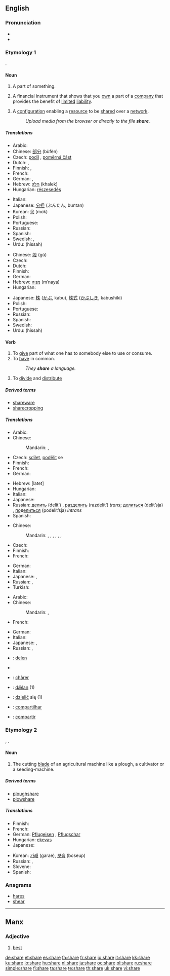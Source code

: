 {{wikipedia|dab=share}}
==English==
{{rank|class|century|sorry|986|share|working|breath|camp}}

===Pronunciation===
* {{audio|en-us-share.ogg|Audio (US)}}
* {{rhymes|ɛə(r)}}

===Etymology 1===
{{etyl|ang}} {{term|scearu|lang=ang}}.

====Noun====
{{en-noun}}

# A part of something.
# {{finance}} A financial instrument that shows that you [[own]] a part of a [[company]] that provides the benefit of [[limited]] [[liability]].
# {{computing}} A [[configuration]] enabling a [[resource]] to be [[share]]d over a [[network]].
#: ''Upload media from the browser or directly to the file '''share'''.''

=====Translations=====
{{trans-top|part of something}}
* Arabic: {{Arab|[[نصيب]]}} {{IPAchar|(naʂīb)}} {{m}}
* Chinese: [[部分]] (bùfèn)
* Czech: [[podíl]] {{m}}, [[poměrná část]] {{f}}
* Dutch: {{t+|nl|deel|n}}, {{t+|nl|aandeel|n}}
* Finnish: {{t+|fi|osuus}},  {{t+|fi|osa}}
* French: {{t+|fr|part|f}}
* German: {{t+|de|Anteil|m}}, {{t+|de|Teil|m}}
* Hebrew: [[חלק]] (khalek) {{m}}
* Hungarian: [[részesedés]]
{{trans-mid}}
* Italian: {{t+|it|parte|f}}
* Japanese: [[分担]] (ぶんたん, buntan)
* Korean: [[목]] (mok)
* Polish: {{t+|pl|część|f}}
* Portuguese: {{t+|pt|parte|f}}
* Russian: {{t+|ru|доля|f|tr=dólja|sc=Cyrl}}
* Spanish: {{t-|es|participación|f}}
* Swedish: {{t+|sv|andel}}, {{t+|sv|del}}
* Urdu: {{ur-Arab|[[حصہ]]}} (hissah) {{m}}
{{trans-bottom}}

{{trans-top|financial instrument}}
* Chinese: [[股]] (gǔ)
* Czech: {{t-|cs|akcie|f}}
* Dutch: {{t+|nl|aandeel|n}}
* Finnish: {{t+|fi|osake}}
* German: {{t+|de|Aktie|f}}
* Hebrew: [[מניה]] (m’naya) {{f}}
* Hungarian: {{t+|hu|részvény}}
{{trans-mid}}
* Japanese: [[株]] ([[かぶ]], kabu), [[株式]] ([[かぶしき]], kabushiki)
* Polish: {{t+|pl|akcja|f}}
* Portuguese: {{t+|pt|ação|f}}
* Russian: {{t+|ru|акция|f|tr=ákcija|sc=Cyrl}}
* Spanish: {{t+|es|acción|f}}
* Swedish: {{t+|sv|aktie}}
* Urdu: {{ur-Arab|[[حصہ]]}} (hissah) {{m}}
{{trans-bottom}}

====Verb====
{{en-verb|shares|sharing|shared}}

# To [[give]] part of what one has to somebody else to use or consume.
# To [[have]] in common.
#: ''They '''share''' a language.''
# To [[divide]] and [[distribute]]

=====Derived terms=====
* [[shareware]]
* [[sharecropping]]

=====Translations=====
{{trans-top|to give}}
* Arabic: {{t|ar|شارك|tr=shaaraka|sc=Arab}}
* Chinese:
*: Mandarin: {{t|zh|共享|tr=gòngxiǎng|sc=Hani}}, {{t|zh|分配|tr=fēnpèi|sc=Hani}}
* Czech: [[sdílet]], [[podělit]] se
* Finnish: {{t+|fi|jakaa}}
* French: {{t|fr|partager}}
* German: {{t|de|teilen}}
{{trans-mid}}
* Hebrew: {{t|he|לתת|sc=Hebr}} [latet]
* Hungarian: {{t+|hu|megoszt}}
* Italian: {{t-|it|condividere}}
* Japanese: {{t|ja|分配する|tr=bunpai suru|sc=Jpan}}
* Russian: [[делить]] (delít’) {{impf}}, [[разделить]] (razdelít’) {{pf}} ''trans''; [[делиться]] (delít’sja) {{impf}}, [[поделиться]] (podelít’sja) {{pf}} ''intrans''
* Spanish: {{t+|es|dar}}
{{trans-bottom}}

{{trans-top|to have in common}}
* Chinese:
*: Mandarin: {{t|zh|共有|tr=gòngyǒu|sc=Hani}},  {{t|zh|共用|tr=gòngyòng|sc=Hani}},  {{t|zh|分享|tr=fēnxiǎng|sc=Hani}},  {{t|zh|分攤|sc=Hani}},  {{t|zh|分摊|tr=fēntān|sc=Hani}},  {{t|zh|分擔|sc=Hani}},  {{t|zh|分担|tr=fēndān|sc=Hani}}
* Czech: {{t-|cs|sdílet}}
* Finnish: {{t|fi|olla yhteistä}}
* French: {{t|fr|partager}}
{{trans-mid}}
* German: {{t|de|teilen}}
* Italian: {{t-|it|condividere}}
* Japanese: {{t|ja|共有する|tr=kyoyu suru|sc=Jpan}}, {{t|ja|共用する|tr=kyoyo suru|sc=Jpan}}
* Russian: {{t+|ru|разделять|tr=razd'el'át'|sc=Cyrl}} {{impf}}, {{t+|ru|разделить|tr=razd'elít'|sc=Cyrl}} {{pf}}
* Turkish: {{t|tr|paylaşmak}}
{{trans-bottom}}

{{trans-top|to divide and distribute}}
* Arabic: {{t|ar|شارك|tr=shaaraka|sc=Arab}}
* Chinese:
*: Mandarin: {{t|zh|分配|tr=fēnpèi|sc=Hani}},  {{t|zh|均分|tr=jūnfēn|sc=Hani}}
* French: {{t|fr|partager}}
{{trans-mid}}
* German: {{t|de|teilen}}
* Italian: {{t-|it|condividere}}
* Japanese: {{t|ja|分担する|tr=buntan suru|sc=Jpan}},  {{t|ja|分ける|tr=わける, wakeru|sc=Jpan}}
* Russian: {{t|ru|распределять|tr=raspredelját’|sc=Cyrl}},  {{t|ru|делить|tr=delít’|sc=Cyrl}}
{{trans-bottom}}

{{checktrans-top}}

* {{ttbc|Dutch}}: [[delen]]
* {{trreq|Hebrew}}
{{checktrans-mid}}
* {{ttbc|Jèrriais}}: [[chârer]]
* {{ttbc|Old English}}: [[dælan|dǣlan]] (1)
* {{ttbc|Polish}}: [[dzielić]] się (1)
* {{ttbc|Portuguese}}: [[compartilhar]]
* {{ttbc|Spanish}}: [[compartir]]
{{checktrans-bottom}}

===Etymology 2===
{{etyl|ang}} {{term|scear|lang=ang}}, {{term|scær|lang=ang}}.

====Noun====
{{en-noun}}

# {{farming}} The cutting [[blade]] of an agricultural machine like a plough, a cultivator or a seeding-machine.

=====Derived terms=====
* [[ploughshare]]
* [[plowshare]]

=====Translations=====
{{trans-top|cutting blade of an agricultural machine}}
* Finnish: {{t+|fi|vannas}}
* French: {{t+|fr|soc|m}}
* German: [[Pflugeisen]] {{n}}, [[Pflugschar]] {{f}}
* Hungarian: [[eke]][[vas]]
* Japanese: {{t|ja|刃先|tr=hasaki|sc=Jpan}}
{{trans-mid}}
* Korean: [[가래]] (garae), [[보습]] (boseup) {{i|for plough}}
* Russian: {{t|ru|лемех|m|tr=l'ém'eχ|sc=Cyrl}}, {{t|ru|сошник|m|tr=sóšnik|sc=Cyrl}}
* Slovene: {{t-|sl|lemež|m}}
* Spanish: {{t-|es|reja|f}}
{{trans-bottom}}

===Anagrams===
* [[hares]]
* [[shear]]

----

==Manx==

===Adjective===
{{infl|gv|adjective}}

# [[best]]

[[de:share]]
[[et:share]]
[[es:share]]
[[fa:share]]
[[fr:share]]
[[io:share]]
[[it:share]]
[[kk:share]]
[[ku:share]]
[[lo:share]]
[[hu:share]]
[[nl:share]]
[[ja:share]]
[[oc:share]]
[[pl:share]]
[[ru:share]]
[[simple:share]]
[[fi:share]]
[[ta:share]]
[[te:share]]
[[th:share]]
[[uk:share]]
[[vi:share]]